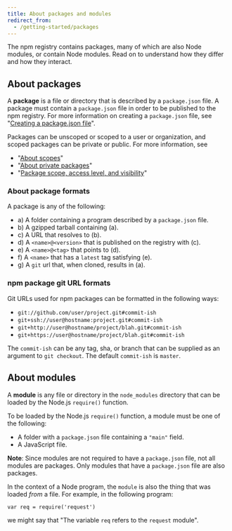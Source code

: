 ```yaml
---
title: About packages and modules
redirect_from:
  - /getting-started/packages
---
```


The npm registry contains packages, many of which are also Node modules, or contain Node modules. Read on to understand how they differ and how they interact.

## About packages

A **package** is a file or directory that is described by a `package.json` file. A package must contain a `package.json` file in order to be published to the npm registry. For more information on creating a `package.json` file, see "[Creating a package.json file][pkg-json]".

Packages can be unscoped or scoped to a user or organization, and scoped packages can be private or public. For more information, see
- "[About scopes][about-scopes]"
- "[About private packages][private-pkgs]"
- "[Package scope, access level, and visibility][pkg-viz]"

### About package formats

A package is any of the following:

* a) A folder containing a program described by a `package.json` file.
* b) A gzipped tarball containing (a).
* c) A URL that resolves to (b).
* d) A `<name>@<version>` that is published on the registry with (c).
* e) A `<name>@<tag>` that points to (d).
* f) A `<name>` that has a `latest` tag satisfying (e).
* g) A `git` url that, when cloned, results in (a).

### npm package git URL formats

Git URLs used for npm packages can be formatted in the following ways:

- `git://github.com/user/project.git#commit-ish`
- `git+ssh://user@hostname:project.git#commit-ish`
- `git+http://user@hostname/project/blah.git#commit-ish`
- `git+https://user@hostname/project/blah.git#commit-ish`

The `commit-ish` can be any tag, sha, or branch that can be supplied as
an argument to `git checkout`. The default `commit-ish` is `master`.

## About modules

A **module** is any file or directory in the `node_modules` directory that can be loaded by the Node.js `require()` function.

To be loaded by the Node.js `require()` function, a module must be one of the following:

* A folder with a `package.json` file containing a `"main"` field.
* A JavaScript file.

**Note**: Since modules are not required to have a `package.json` file, not all modules are packages. Only modules that have a `package.json` file are also packages.

In the context of a Node program, the `module` is also the thing that
was loaded *from* a file. For example, in the following program:

    var req = require('request')

we might say that "The variable `req` refers to the `request` module".


[about-scopes]: about-scopes
[private-pkgs]: about-private-packages
[pkg-json]: creating-a-package-json-file
[pkg-viz]: package-scope-access-level-and-visibility
